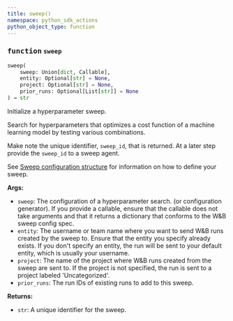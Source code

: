```yaml
---
title: sweep()
namespace: python_sdk_actions
python_object_type: function
---
```


<Card title="View the source code" href="https://github.com/wandb/wandb/blob/main/wandb/sdk/wandb_sweep.py" icon="github"/>




### <kbd>function</kbd> `sweep`

```python
sweep(
    sweep: Union[dict, Callable],
    entity: Optional[str] = None,
    project: Optional[str] = None,
    prior_runs: Optional[List[str]] = None
) → str
```

Initialize a hyperparameter sweep. 

Search for hyperparameters that optimizes a cost function of a machine learning model by testing various combinations. 

Make note the unique identifier, `sweep_id`, that is returned. At a later step provide the `sweep_id` to a sweep agent. 

See [Sweep configuration structure](https://docs.wandb.ai/guides/sweeps/define-sweep-configuration) for information on how to define your sweep. 



**Args:**
 
 - `sweep`:  The configuration of a hyperparameter search.  (or configuration generator).  If you provide a callable, ensure that the callable does  not take arguments and that it returns a dictionary that  conforms to the W&B sweep config spec. 
 - `entity`:  The username or team name where you want to send W&B  runs created by the sweep to. Ensure that the entity you  specify already exists. If you don't specify an entity,  the run will be sent to your default entity,  which is usually your username. 
 - `project`:  The name of the project where W&B runs created from  the sweep are sent to. If the project is not specified, the  run is sent to a project labeled 'Uncategorized'. 
 - `prior_runs`:  The run IDs of existing runs to add to this sweep. 



**Returns:**
 
 - `str`:  A unique identifier for the sweep. 
